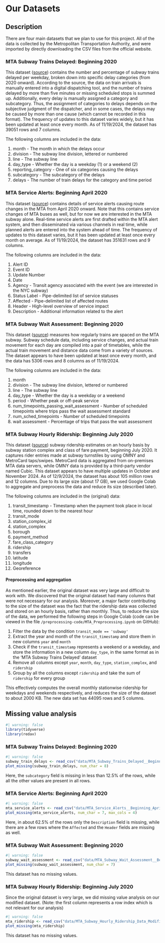 # Our Datasets

## Description

There are four main datasets that we plan to use for this project. All of the data is collected by the Metropolitan Transportation Authority, and were imported by directly downloading the CSV files from the official website.

### MTA Subway Trains Delayed: Beginning 2020

This dataset ([source](https://data.ny.gov/Transportation/MTA-Subway-Trains-Delayed-Beginning-2020/wx2t-qtaz/about_data)) contains the number and percentage of subway trains delayed per weekday, broken down into specific delay categories (from 2020 onward). According to the source, the data on train arrivals is manually entered into a digital dispatching tool, and the number of trains delayed by more than five minutes or missing scheduled stops is summed up. Additionally, every delay is manually assigned a category and subcategory. Thus, the assignment of categories to delays depends on the subjective judgment of the dispatcher, and in some cases, the delays may be caused by more than one cause (which cannot be recorded in this format). The frequency of updates to this dataset varies widely, but it has been updated at least once every month. As of 11/19/2024, the dataset has 39051 rows and 7 columns.

The following columns are included in the data:

1.  month - The month in which the delays occur
2.  division - The subway line division, lettered or numbered
3.  line - The subway line
4.  day_type - Whether the day is a weekday (1) or a weekend (2)
5.  reporting_category - One of six categories causing the delays
6.  subcategory - The subcategory of the delays
7.  delays - The number of train delays for the category and time period

### MTA Service Alerts: Beginning April 2020

This dataset ([source](https://data.ny.gov/Transportation/MTA-Service-Alerts-Beginning-April-2020/7kct-peq7/about_data)) contains details of service alerts causing route changes in the MTA from April 2020 onward. Note that this contains service changes of MTA buses as well, but for now we are interested in the MTA subway alone. Real-time service alerts are first drafted within the MTA alert system, and then disseminated via various channels in real time, while planned alerts are entered into the system ahead of time. The frequency of updates to this dataset varies, but it has been updated at least once every month on average. As of 11/19/2024, the dataset has 351631 rows and 9 columns.

The following columns are included in the data:

1.  Alert ID
2.  Event ID
3.  Update Number
4.  Date
5.  Agency - Transit agency associated with the event (we are interested in the NYC subway)
6.  Status Label - Pipe-delimited list of service statuses
7.  Affected - Pipe-delimited list of affected routes
8.  Header - High-level overview of service impact
9.  Description - Additional information related to the alert

### MTA Subway Wait Assessment: Beginning 2020

This dataset ([source](https://data.ny.gov/Transportation/MTA-Subway-Wait-Assessment-Beginning-2020/6b7q-snec/about_data)) measures how regularly trains are spaced on the MTA subway. Subway schedule data, including service changes, and actual train movement for each day are compiled into a pair of timetables, while the actual train movement and distance data come from a variety of sources. The dataset appears to have been updated at least once every month, and the data has 5306 rows and 8 columns as of 11/19/2024.

The following columns are included in the data:

1.  month
2.  division - The subway line division, lettered or numbered
3.  line - The subway line
4.  day_type - Whether the day is a weekday or a weekend
5.  period - Whether peak or off-peak service
6.  num_timepoints_passing_wait_assessment - Number of scheduled timepoints where trips pass the wait assessment standard
7.  num_sched_timepoints - Number of scheduled timepoints
8.  wait assessment -  Percentage of trips that pass the wait assessment

### MTA Subway Hourly Ridership: Beginning July 2020

This dataset ([source](https://data.ny.gov/Transportation/MTA-Subway-Hourly-Ridership-Beginning-July-2020/wujg-7c2s/about_data)) subway ridership estimates on an hourly basis by subway station complex and class of fare payment, beginning July 2020. It captures rider entries made at subway turnstiles by using OMNY and MetroCard taps/swipes. MetroCard data is aggregated from on-premises MTA data servers, while OMNY data is provided by a third-party vendor named Cubic. This dataset appears to have multiple updates in October and November 2024. As of 12/9/2024, the dataset has about 105 million rows and 12 columns. Due to its large size (about 17 GB), we used Google Colab to aggregate and preprocess the data and reduce its size (described later).

The following columns are included in the (original) data:

1. transit_timestamp - Timestamp when the payment took place in local time, rounded down to the nearest hour
2. transit_mode
3. station_complex_id
4. station_complex
5. borough
6. payment_method
7. fare_class_category
8. ridership
9. transfers
10. latitude
11. longitude
12. Georeference

#### Preprocessing and aggregation

As mentioned earlier, the original dataset was very large and difficult to work with. We discovered that the original dataset had many columns that were not necessary for our analysis. Moreover, a major factor contributing to the size of the dataset was the fact that the ridership data was collected and stored on an hourly basis, rather than monthly. Thus, to reduce the size of the data, we performed the following steps in Google Colab (code can be viewed in the file `/preprocessing-code/MTA_Preprocessing.ipynb` on GitHub):

1. Filter the data by the condition `transit_mode == 'subway'`
2. Extract the year and month of the `transit_timestamp` and store them in new columns `year` and `month`
3. Check if the `transit_timestamp` represents a weekend or a weekday, and store the information in a new column `day_type`, in the same format as in the 'MTA Subway Trains Delayed' dataset
4. Remove all columns except `year`, `month`, `day_type`, `station_complex`, and `ridership`
5. Group by all the columns except `ridership` and take the sum of `ridership` for every group

This effectively computes the overall monthly stationwise ridership for weekdays and weekends respectively, and reduces the size of the dataset to about 2000 KB. The new data set has 44095 rows and 5 columns.

## Missing value analysis

```{r, echo=FALSE}
#| warning: false
library(tidyverse)
library(redav)
```

### MTA Subway Trains Delayed: Beginning 2020

```{r}
#| warning: false
subway_train_delays <- read_csv("data/MTA_Subway_Trains_Delayed__Beginning_2020_20241118.csv")
plot_missing(subway_train_delays, num_char = 8)
```
Here, the `subcategory` field is missing in less than 12.5% of the rows, while all the other values are present in all rows.

### MTA Service Alerts: Beginning April 2020

```{r}
#| warning: false
mta_service_alerts <- read_csv("data/MTA_Service_Alerts__Beginning_April_2020_20241118.csv")
plot_missing(mta_service_alerts, num_char = 7, max_cols = 4)
```
Here, in about 62.5% of the rows only the `Description` field is missing, while there are a few rows where the `Affected` and the `Header` fields are missing as well.

### MTA Subway Wait Assessment: Beginning 2020

```{r}
#| warning: false
subway_wait_assessment <- read_csv("data/MTA_Subway_Wait_Assessment__Beginning_2020_20241119.csv")
plot_missing(subway_wait_assessment, num_char = 7)
```
This dataset has no missing values.

### MTA Subway Hourly Ridership: Beginning July 2020

Since the original dataset is very large, we did missing value analysis on our modified dataset. (Note: the first column represents a row index which is not relevant for our analysis)

```{r}
#| warning: false
mta_ridership <- read_csv("data/MTA_Subway_Hourly_Ridership_Data_Modified_v2.csv")
plot_missing(mta_ridership)
```
This dataset has no missing values.
